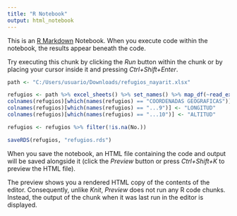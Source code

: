 ---
title: "R Notebook"
output: html_notebook
---

This is an [R Markdown](http://rmarkdown.rstudio.com) Notebook. When you execute code within the notebook, the results appear beneath the code. 

Try executing this chunk by clicking the *Run* button within the chunk or by placing your cursor inside it and pressing *Ctrl+Shift+Enter*. 



```{r}
path <- "C:/Users/usuario/Downloads/refugios_nayarit.xlsx"
```

```{r}
refugios <- path %>% excel_sheets() %>% set_names() %>% map_df(~read_excel(path=path, sheet = .x, skip = 2, col_names = T, trim_ws = T))
colnames(refugios)[which(names(refugios) == "COORDENADAS GEOGRAFICAS")] <- "LATITUD"
colnames(refugios)[which(names(refugios) == "...9")] <- "LONGITUD"
colnames(refugios)[which(names(refugios) == "...10")] <- "ALTITUD"
```

```{r}
refugios <- refugios %>% filter(!is.na(No.))
```



```{r}
saveRDS(refugios, "refugios.rds")
```




When you save the notebook, an HTML file containing the code and output will be saved alongside it (click the *Preview* button or press *Ctrl+Shift+K* to preview the HTML file).

The preview shows you a rendered HTML copy of the contents of the editor. Consequently, unlike *Knit*, *Preview* does not run any R code chunks. Instead, the output of the chunk when it was last run in the editor is displayed.
